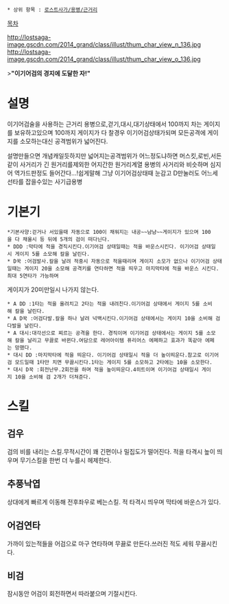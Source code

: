  * 상위 항목 : [[로스트사가/용병/근거리]]

[[목차]]

http://lostsaga-image.gscdn.com/2014_grand/class/illust/thum_char_view_n_136.jpg
http://lostsaga-image.gscdn.com/2014_grand/class/illust/thum_char_view_o_136.jpg

>'''"이기어검의 경지에 도달한 자!"'''

= 설명 =
이기어검술을 사용하는 근거리 용병으로,걷기,대시,대기상태에서 100까지 차는 게이지를 보유하고있으며 100까지 게이지가 다 찰경우 이기어검상태가되며 모든공격에 게이지를 소모하는대신 공격범위가 넓어진다.

설명만들으면 개념캐일듯하지만 넓어지는공격범위가 어느정도냐하면 머스킷,로빈,서든같이 사거리가 긴 원거리를제외한
어지간한 원거리계열 용병의 사거리와 비슷하며 심지어 역가드판정도 들어간다...!쉽게말해 그냥 이기어검상태때 눈감고 D만눌러도 어느세 선타를 잡을수있는 사기급용병

= 기본기 =
 *기본사양:걷거나 서있을때 자동으로 100이 채워지는 내공~~냠냠~~게이지가 있으며 100을 다 채울시 등 뒤에 5개의 검이 떠다닌다.
 * DDD :막타에 적을 경직시킨다.이기어검 상태일때는 적을 바운스시킨다. 이기어검 상태일시 게이지 5를 소모해 칼을 날린다.
 * D꾹 :어검발사.칼을 날려 적중시 자동으로 적을때리며 게이지 소모가 없으나 이기어검 상태일때는 게이지 20을 소모해 공격키를 연타하면 적을 띄우고 마지막타에 적을 바운스 시킨다.최대 5연타가 가능하며
게이지가 20미만일시 나가지 않는다.
 * A DD :1타는 적을 올려치고 2타는 적을 내려친다.이기어검 상태에서 게이지 5를 소비해 칼을 날린다.
 * A D꾹 :어검다발.칼을 하나 날려 넉백시킨다.이기어검 상태에서는 게이지 10을 소비해 검다발을 날린다.
 * A 대시:대각선으로 찌르는 공격을 한다. 경직이며 이기어검 상태에서는 게이지 5를 소모해 칼을 날리고 무끓로 바뀐다.여담으로 레어아이템 퓨리어스 에페하고 효과가 똑같아 에페는 망했다.
 * 대시 DD :마지막타에 적을 띄운다. 이기어검 상태일시 적을 더 높이띄운다.참고로 이기어검 모드일때 1타만 치면 무끓시킨다.1타는 게이지 5를 소모하고 2타에는 10을 소모한다.
 * 대시 D꾹 :회전난무.2회전을 하며 적을 높이띄운다.4히트이며 이기어검 상태일시 게이지 10을 소비해 검 2개가 더쳐준다.
 
= 스킬 =
== 검우 ==
검의 비를 내리는 스킬.무적시간이 꽤 긴편이나 밀집도가 떨어진다. 적을 타격시 높이 띄우며 무기스킬을 한번 더 누를시 헤제한다.

== 추풍낙엽 ==
상대에게 빠르게 이동해 전후좌우로 베는스킬. 적 타격시 띄우며 막타에 바운스가 있다.

== 어검연타 ==
가까이 있는적들을 어검으로 마구 연타하며 무끓로 만든다.쓰러진 적도 세워 무끓시킨다.

== 비검 ==
잠시동안 어검이 회전하면서 따라붙으며 기절시킨다.
